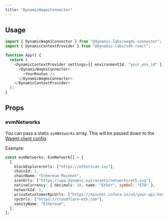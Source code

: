 ```yaml
---
title: "DynamicWagmiConnector"
---
```


## Usage

```typescript TypeScript
import { DynamicWagmiConnector } from "@dynamic-labs/wagmi-connector";
import { DynamicContextProvider } from "@dynamic-labs/sdk-react";

function App() {
  return (
    <DynamicContextProvider settings={{ environmentId: "your_env_id" }}>
      <DynamicWagmiConnector>
        <YourRoutes />
      </DynamicWagmiConnector>
    </DynamicContextProvider>
  );
}
```

## Props

### evmNetworks

You can pass a static `evmNetworks` array. This will be passed down to the [Wagmi client config](https://wagmi.sh/react/client#configuration).

Example:

```typescript TypeScript
const evmNetworks: EvmNetwork[] = [
  {
    blockExplorerUrls: ["https://etherscan.io/"],
    chainId: 1,
    chainName: "Ethereum Mainnet",
    iconUrls: ["https://app.dynamic.xyz/assets/networks/eth.svg"],
    nativeCurrency: { decimals: 18, name: "Ether", symbol: "ETH" },
    networkId: 1,
    privateCustomerRpcUrls: ["https://mainnet.infura.io/v3/your-api-key"],
    rpcUrls: ["https://cloudflare-eth.com"],
    vanityName: "Ethereum",
  },
];
```
